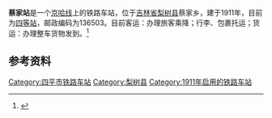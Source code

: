 {{otheruse|蔡家站}}
{{distinguish|蔡家沟站}}
{{Infobox China railway station 
|车站名称 = 蔡家站
|图片 = 
|图片介紹 = 
|车站名称拼音 = Caijia
|英文名称 = Caijia Railway Station
|车站代码 = 54074<ref>{{cite book|title=中华人民共和国铁路车站代码（GB/T 10302-2010）|publisher=中国标准出版社|year=2010|isbn=155066140495|ignore-isbn-error=true|pages=4}}</ref>
|电报码 = 
|拼音码 = 
|车站位置 = [[吉林省|吉林省]][[四平市|四平市]][[梨树县|梨树县]]蔡家乡
|归属 = 
|线路 = [[京哈线|京哈线]]
|车站等级 = [[四等站_(中国大陆)|四等站]]
|月台数目 = 
|站台面 = 
|股道数目 = 
|坐标 = 
|网站 = 
}}
'''蔡家站'''是一个[[京哈线|京哈线]]上的铁路车站，位于[[吉林省|吉林省]][[梨树县|梨树县]]蔡家乡，建于1911年，目前为[[四等站_(中国大陆)|四等站]]，邮政编码为136503。目前客运：办理旅客乘降；行李、包裹托运；货运：办理整车货物发到。<ref>{{cite web|title=火车站介绍|url=http://search.huochepiao.com/huochezhan/jieshao/|publisher=火车票网|accessdate=2012-10-13|deadurl=yes|archiveurl=https://web.archive.org/web/20121030120157/http://search.huochepiao.com/huochezhan/jieshao/|archivedate=2012-10-30}}</ref> 

==参考资料==
{{reflist}}

{{京哈铁路}}

[[Category:四平市铁路车站|Category:四平市铁路车站]]
[[Category:梨树县|Category:梨树县]]
[[Category:1911年启用的铁路车站|Category:1911年启用的铁路车站]]